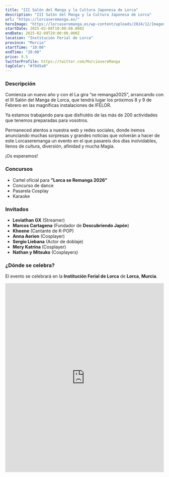```yaml
---
title: "III Salón del Manga y la Cultura Japonesa de Lorca"
description: "III Salón del Manga y la Cultura Japonesa de Lorca"
url: "https://lorcaseremanga.es/"
heroImage: "https://lorcaseremanga.es/wp-content/uploads/2024/12/Imagen-de-WhatsApp-2024-12-04-a-las-21.27.38_09c07866.jpg"
startDate: 2025-02-08T10:00:00.000Z
endDate: 2025-02-09T20:00:00.000Z
location: "Institución Ferial de Lorca"
province: "Murcia"
startTime: "10:00"
endTime: "20:00"
price: 9.5
twitterProfile: https://twitter.com/MurciasereManga
tagColor: "#7845a0"
---
```


### Descripción 

Comienza un nuevo año y con él La gira “se remanga2025”, arrancando con el III Salón del Manga de Lorca, que tendrá lugar los próximos 8 y 9 de Febrero en las magníficas instalaciones de IFELOR.

Ya estamos trabajando para que disfrutéis de las más de 200 actividades que tenemos preparadas para vosotros.

Permaneced atentos a nuestra web y redes sociales, donde iremos anunciando muchas sorpresas y grandes noticias que volverán a hacer de este Lorcaseremanga un evento en el que pasareis dos días inolvidables, llenos de cultura, diversión, afinidad y mucha Magia.

¡Os esperamos!

### Concursos

+ Cartel oficial para **"Lorca se Remanga 2026"**
+ Concurso de dance
+ Pasarela Cosplay
+ Karaoke

### Invitados

+ **Leviathan GX** (Streamer)
+ **Marcos Cartagena** (Fundador de **Descubriendo Japón**)
+ **Kheene** (Cantante de K-POP)
+ **Anna Aerien** (Cosplayer)
+ **Sergio Liebana** (Actor de doblaje)
+ **Mery Katrina** (Cosplayer)
+ **Nathan y Mitsuko** (Cosplayers)

### ¿Dónde se celebra?

El evento se celebrará en la **Institución Ferial de Lorca** de **Lorca**, **Murcia**.

<iframe src="https://www.google.com/maps/embed?pb=!1m14!1m8!1m3!1d908967.5879254794!2d-1.8801836!3d37.6305184!3m2!1i1024!2i768!4f13.1!3m3!1m2!1s0xd64e633f1f4d32d%3A0x9c404b9d210ed84b!2sInstituci%C3%B3n%20Ferial%20de%20Lorca%20-%20IFELOR!5e1!3m2!1ses!2ses!4v1738086534499!5m2!1ses!2ses" width="100%" height="600" style="border:0;" allowfullscreen="" loading="lazy" referrerpolicy="no-referrer-when-downgrade"></iframe>
